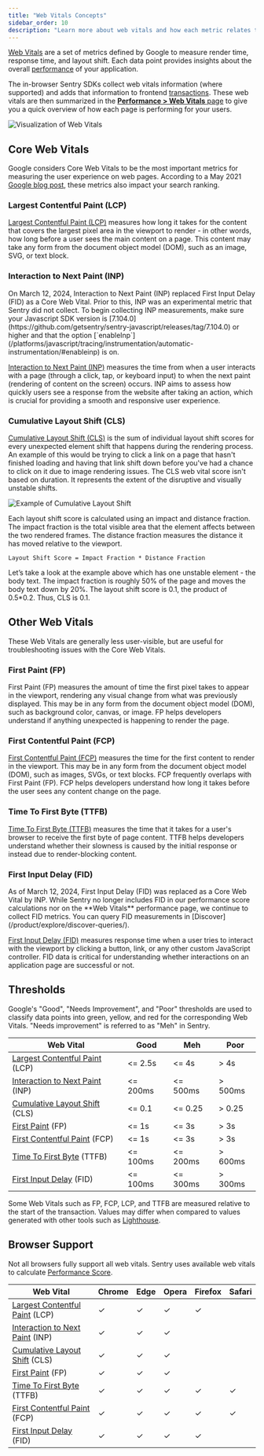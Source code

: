 ```yaml
---
title: "Web Vitals Concepts"
sidebar_order: 10
description: "Learn more about web vitals and how each metric relates to your application's performance."
---
```


<Include name="feature-limited-on-team-retention.mdx" />


[Web Vitals](https://web.dev/vitals/) are a set of metrics defined by Google to measure render time, response time, and layout shift. Each data point provides insights about the overall [performance](/product/performance/) of your application.

The in-browser Sentry SDKs collect web vitals information (where supported) and adds that information to frontend [transactions](/product/performance/transaction-summary/). These web vitals are then summarized in the [**Performance > Web Vitals** page](/product/insights/web-vitals/) to give you a quick overview of how each page is performing for your users.

![Visualization of Web Vitals](../../img/diagram-transaction-vitals.png)

## Core Web Vitals

Google considers Core Web Vitals to be the most important metrics for measuring the user experience on web pages. According to a May 2021 [Google blog post](https://developers.google.com/search/blog/2020/11/timing-for-page-experience), these metrics also impact your search ranking.

### Largest Contentful Paint (LCP)

[Largest Contentful Paint (LCP)](https://web.dev/lcp/) measures how long it takes for the content that covers the largest pixel area in the viewport to render - in other words, how long before a user sees the main content on a page. This content may take any form from the document object model (DOM), such as an image, SVG, or text block.

### Interaction to Next Paint (INP)

<Alert>
On March 12, 2024, Interaction to Next Paint (INP) replaced First Input Delay (FID) as a Core Web Vital. Prior to this, INP was an experimental metric that Sentry did not collect. To begin collecting INP measurements, make sure your Javascript SDK version is [7.104.0](https://github.com/getsentry/sentry-javascript/releases/tag/7.104.0) or higher and that the option [`enableInp`](/platforms/javascript/tracing/instrumentation/automatic-instrumentation/#enableinp) is on.
</Alert>

[Interaction to Next Paint (INP)](https://web.dev/articles/inp) measures the time from when a user interacts with a page (through a click, tap, or keyboard input) to when the next paint (rendering of content on the screen) occurs. INP aims to assess how quickly users see a response from the website after taking an action, which is crucial for providing a smooth and responsive user experience.

### Cumulative Layout Shift (CLS)

[Cumulative Layout Shift (CLS)](https://web.dev/cls/) is the sum of individual layout shift scores for every unexpected element shift that happens during the rendering process. An example of this would be trying to click a link on a page that hasn't finished loading and having that link shift down before you've had a chance to click on it due to image rendering issues. The CLS web vital score isn't based on duration. It represents the extent of the disruptive and visually unstable shifts.

![Example of Cumulative Layout Shift](../../img/diagram-transaction-cls.png)

Each layout shift score is calculated using an impact and distance fraction. The impact fraction is the total visible area that the element affects between the two rendered frames. The distance fraction measures the distance it has moved relative to the viewport.

```
Layout Shift Score = Impact Fraction * Distance Fraction
```

Let’s take a look at the example above which has one unstable element - the body text. The impact fraction is roughly 50% of the page and moves the body text down by 20%. The layout shift score is 0.1, the product of 0.5\*0.2. Thus, CLS is 0.1.

## Other Web Vitals

These Web Vitals are generally less user-visible, but are useful for troubleshooting issues with the Core Web Vitals.

### First Paint (FP)

First Paint (FP) measures the amount of time the first pixel takes to appear in the viewport, rendering any visual change from what was previously displayed. This may be in any form from the document object model (DOM), such as background color, canvas, or image. FP helps developers understand if anything unexpected is happening to render the page.

### First Contentful Paint (FCP)

[First Contentful Paint (FCP)](https://web.dev/fcp/) measures the time for the first content to render in the viewport. This may be in any form from the document object model (DOM), such as images, SVGs, or text blocks. FCP frequently overlaps with First Paint (FP). FCP helps developers understand how long it takes before the user sees any content change on the page.

### Time To First Byte (TTFB)

[Time To First Byte (TTFB)](https://web.dev/articles/ttfb) measures the time that it takes for a user's browser to receive the first byte of page content. TTFB helps developers understand whether their slowness is caused by the initial response or instead due to render-blocking content.

### First Input Delay (FID)

<Alert>
As of March 12, 2024, First Input Delay (FID) was replaced as a Core Web Vital by INP. While Sentry no longer includes FID in our performance score calculations nor on the **Web Vitals** performance page, we continue to collect FID metrics. You can query FID measurements in [Discover](/product/explore/discover-queries/).
</Alert>

[First Input Delay (FID)](https://web.dev/fid/) measures response time when a user tries to interact with the viewport by clicking a button, link, or any other custom JavaScript controller. FID data is critical for understanding whether interactions on an application page are successful or not.


## Thresholds

Google's "Good", "Needs Improvement", and "Poor" thresholds are used to classify data points into green, yellow, and red for the corresponding Web Vitals. "Needs improvement" is referred to as "Meh" in Sentry.

| Web Vital                                                       | Good     | Meh      | Poor    |
| --------------------------------------------------------------- | -------- | -------- | ------- |
| [Largest Contentful Paint](#largest-contentful-paint-lcp) (LCP) | &lt;= 2.5s  | &lt;= 4s    | > 4s    |
| [Interaction to Next Paint](#interaction-to-next-paint-inp) (INP)| &lt;= 200ms | &lt;= 500ms | > 500ms |
| [Cumulative Layout Shift](#cumulative-layout-shift-cls) (CLS)   | &lt;= 0.1   | &lt;= 0.25  | > 0.25  |
| [First Paint](#first-paint-fp) (FP)                             | &lt;= 1s    | &lt;= 3s    | > 3s    |
| [First Contentful Paint](#first-contentful-paint-fcp) (FCP)     | &lt;= 1s    | &lt;= 3s    | > 3s    |
| [Time To First Byte](#time-to-first-byte-ttfb) (TTFB)           | &lt;= 100ms | &lt;= 200ms | > 600ms |
| [First Input Delay](#first-input-delay-fid) (FID)               | &lt;= 100ms | &lt;= 300ms | > 300ms |

<Alert>

Some Web Vitals such as FP, FCP, LCP, and TTFB are measured relative to the start of the transaction. Values may differ when compared to values generated with other tools such as [Lighthouse](https://github.com/GoogleChrome/lighthouse).

</Alert>


## Browser Support

Not all browsers fully support all web vitals. Sentry uses available web vitals to calculate [Performance Score](/product/insights/web-vitals/#performance-score).

| Web Vital                                                         | Chrome | Edge | Opera | Firefox | Safari |
| ----------------------------------------------------------------- | ------ | ---- | ----- | ------- | ------ |
| [Largest Contentful Paint](#largest-contentful-paint-lcp) (LCP)   | ✓      | ✓    | ✓     | ✓       |        |
| [Interaction to Next Paint](#interaction-to-next-paint-inp) (INP) | ✓      | ✓    | ✓     |         |        |
| [Cumulative Layout Shift](#cumulative-layout-shift-cls) (CLS)     | ✓      | ✓    | ✓     |         |        |
| [First Paint](#first-paint-fp) (FP)                               | ✓      | ✓    | ✓     |         |        |
| [Time To First Byte](#time-to-first-byte-ttfb) (TTFB)             | ✓      | ✓    | ✓     | ✓       | ✓      |
| [First Contentful Paint](#first-contentful-paint-fcp) (FCP)       | ✓      | ✓    | ✓     | ✓       | ✓      |
| [First Input Delay](#first-input-delay-fid) (FID)                 | ✓      | ✓    | ✓     | ✓       |        |
